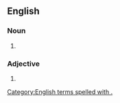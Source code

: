 {{also|compar}}
==English==

===Noun===
{{en-noun|?}}

# {{abbreviation of|en|comparative}}

===Adjective===
{{en-adj|-}}

# {{abbreviation of|en|comparative}}

[[Category:English terms spelled with .]]